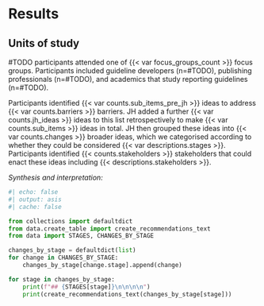 # Results

## Units of study 

#TODO participants attended one of {{< var focus_groups_count >}} focus groups. Participants included guideline developers (n=#TODO), publishing professionals (n=#TODO), and academics that study reporting guidelines (n=#TODO). 

Participants identified {{< var counts.sub_items_pre_jh >}} ideas to address {{< var counts.barriers >}} barriers. JH added a further {{< var counts.jh_ideas >}} ideas to this list retrospectively to make {{< var counts.sub_items >}} ideas in total. JH then grouped these ideas into {{< var counts.changes >}} broader ideas, which we categorised according to whether they could be considered {{< var descriptions.stages >}}. Participants identified {{< counts.stakeholders >}} stakeholders that could enact these ideas including {{< descriptions.stakeholders >}}.

<!-- #TODO: Compare with the number of ideas, barriers and stakeholders identified by EQUATOR before the focus groups began. -->

_Synthesis and interpretation:_

<!-- #TODO: For each idea write a small discussion of the focus group data, e.g., highlighting disagreements and 'popular' barriers. -->

<!-- Main findings (e.g., interpretations, inferences, and
themes); might include development of a theory or model, or integration with
prior research or theory -->

<!-- Links to empirical data - Evidence (e.g., quotes, field notes, text excerpts,
photographs) to substantiate analytic findings -->

```python
#| echo: false
#| output: asis
#| cache: false

from collections import defaultdict
from data.create_table import create_recommendations_text
from data import STAGES, CHANGES_BY_STAGE

changes_by_stage = defaultdict(list)
for change in CHANGES_BY_STAGE:
    changes_by_stage[change.stage].append(change)

for stage in changes_by_stage:
    print(f"## {STAGES[stage]}\n\n\n\n")
    print(create_recommendations_text(changes_by_stage[stage]))
```
